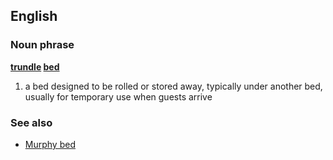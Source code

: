 ==English==

===Noun phrase===
'''[[trundle]] [[bed]]'''
#a bed designed to be rolled or stored away, typically under another bed, usually for temporary use when guests arrive

===See also===
*[[Murphy bed]]